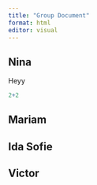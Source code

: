 ```yaml
---
title: "Group Document"
format: html
editor: visual
---
```


## Nina

Heyy

```r
2+2
```

## Mariam

## Ida Sofie

## Victor
